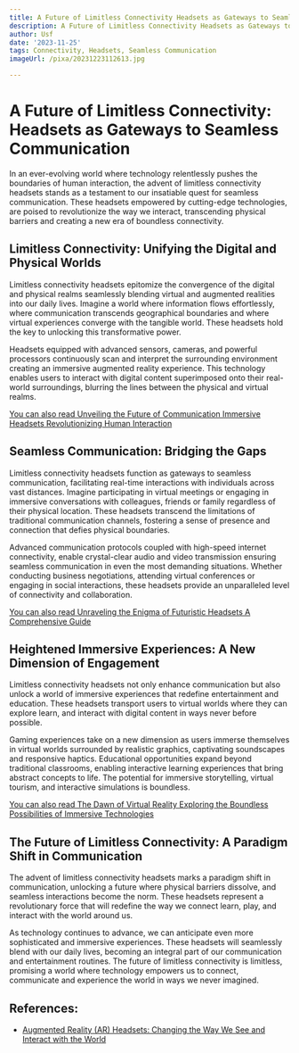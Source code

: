 ```yaml
---
title: A Future of Limitless Connectivity Headsets as Gateways to Seamless Communication
description: A Future of Limitless Connectivity Headsets as Gateways to Seamless Communication
author: Usf
date: '2023-11-25'
tags: Connectivity, Headsets, Seamless Communication
imageUrl: /pixa/20231223112613.jpg

---
```

# A Future  of Limitless Connectivity: Headsets as Gateways to Seamless Communication

In an ever-evolving world where technology relentlessly pushes the boundaries of human interaction, the advent of limitless connectivity headsets stands as a testament to our insatiable quest for seamless communication. These headsets empowered by cutting-edge technologies, are poised to revolutionize the way we interact, transcending physical barriers and creating  a new era of boundless connectivity.

## Limitless Connectivity: Unifying the Digital  and Physical Worlds

Limitless connectivity headsets epitomize the convergence of the digital and physical realms seamlessly blending virtual and augmented realities into our daily lives. Imagine a  world where information flows effortlessly, where communication transcends geographical boundaries and where virtual experiences converge with the tangible world. These headsets hold the key to unlocking this transformative power.

Headsets equipped with advanced sensors, cameras, and powerful processors continuously scan  and interpret the surrounding environment creating an immersive augmented reality experience. This technology enables users to interact with  digital content  superimposed onto their real-world surroundings,  blurring the lines  between the physical and virtual realms.

[You can also read Unveiling the  Future of  Communication Immersive Headsets Revolutionizing Human Interaction](Unveiling%20the%20Future%20of%20Communication%20Immersive%20Headsets%20Revolutionizing%20Human%20Interaction)


## Seamless Communication: Bridging  the Gaps

Limitless connectivity headsets function as gateways to seamless communication, facilitating real-time interactions with individuals across vast distances. Imagine participating in virtual meetings or engaging in immersive conversations with colleagues, friends or family regardless of their physical location.  These headsets transcend the limitations of traditional communication channels,  fostering a sense of presence and connection that defies  physical boundaries.

Advanced communication  protocols coupled  with high-speed internet  connectivity, enable crystal-clear  audio and  video transmission ensuring seamless communication in even the most demanding situations. Whether  conducting  business negotiations,  attending virtual conferences or engaging in social interactions, these headsets provide an unparalleled level of connectivity and collaboration.

[You can also read Unraveling  the Enigma of Futuristic Headsets A Comprehensive Guide](Unraveling%20the%20Enigma%20of%20Futuristic%20Headsets%20A%20Comprehensive%20Guide)


##  Heightened  Immersive Experiences: A New Dimension of Engagement

Limitless connectivity headsets not only enhance communication  but also unlock a world of immersive experiences that redefine entertainment and education. These headsets transport users to virtual  worlds where they  can explore learn, and interact with digital content in ways never before possible.

Gaming experiences  take  on a new dimension as users  immerse themselves in virtual worlds surrounded by realistic graphics, captivating soundscapes and responsive haptics. Educational opportunities expand beyond traditional classrooms, enabling interactive learning experiences that bring abstract concepts to life.  The potential for immersive storytelling, virtual tourism, and interactive simulations  is boundless.

[You can also read The Dawn of Virtual Reality Exploring the Boundless Possibilities of Immersive Technologies](The%20Dawn%20of%20Virtual%20Reality%20Exploring%20the%20Boundless%20Possibilities%20of%20Immersive%20Technologies)


## The Future  of Limitless Connectivity: A Paradigm Shift  in Communication

The advent  of limitless connectivity headsets marks a paradigm shift in communication, unlocking a future where  physical barriers dissolve, and  seamless interactions become the norm. These headsets represent a revolutionary force that will redefine  the way  we connect  learn, play, and  interact with the world around us.

As technology continues to  advance, we can anticipate even more sophisticated  and  immersive experiences. These headsets will seamlessly  blend with our daily lives, becoming an integral part of our communication and entertainment routines. The  future  of limitless connectivity is  limitless, promising a world where technology empowers  us to connect, communicate  and experience the world in ways we never imagined.

## References:
- [Augmented Reality (AR) Headsets: Changing the Way We See and Interact with the World](https://copperpod.medium.com/augmented-reality-ar-headsets-changing-the-way-we-see-and-interact-with-the-world-5284ba1e1a33)
